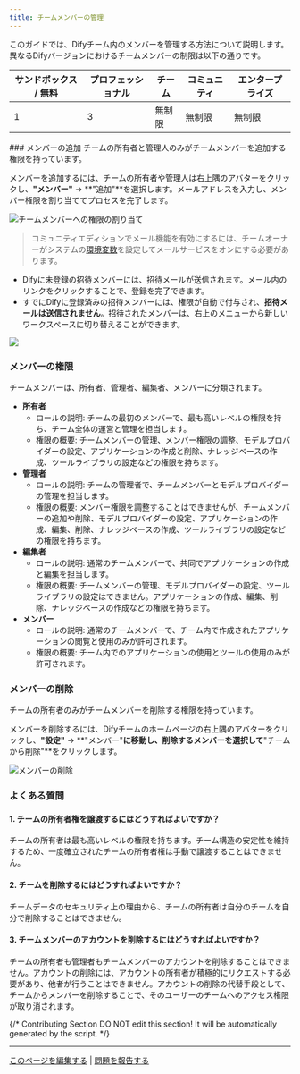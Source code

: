 ```yaml
---
title: チームメンバーの管理
---
```



このガイドでは、Difyチーム内のメンバーを管理する方法について説明します。異なるDifyバージョンにおけるチームメンバーの制限は以下の通りです。

<table>
  <thead>
    <tr>
      <th>サンドボックス / 無料</th>
      <th>プロフェッショナル</th>
      <th>チーム</th>
      <th>コミュニティ</th>
      <th>エンタープライズ</th>
    </tr>
  </thead>
  <tbody>
    <tr>
      <td>1</td>
      <td>3</td>
      <td>無制限</td>
      <td>無制限</td>
      <td>無制限</td>
    </tr>
  </tbody>
</table>
### メンバーの追加

<Info>
チームの所有者と管理人のみがチームメンバーを追加する権限を持っています。
</Info>

メンバーを追加するには、チームの所有者や管理人は右上隅のアバターをクリックし、**"メンバー"** → **"追加"**を選択します。メールアドレスを入力し、メンバー権限を割り当ててプロセスを完了します。

![チームメンバーへの権限の割り当て](https://assets-docs.dify.ai/dify-enterprise-mintlify/jp/guides/management/bbd0873959dd3fe342b7212b98e812ae.png)

> コミュニティエディションでメール機能を有効にするには、チームオーナーがシステムの[環境変数](/ja-jp/getting-started/install-self-hosted/environments)を設定してメールサービスをオンにする必要があります。

- Difyに未登録の招待メンバーには、招待メールが送信されます。メール内のリンクをクリックすることで、登録を完了できます。
- すでにDifyに登録済みの招待メンバーには、権限が自動で付与され、**招待メールは送信されません**。招待されたメンバーは、右上のメニューから新しいワークスペースに切り替えることができます。

![](https://assets-docs.dify.ai/dify-enterprise-mintlify/jp/guides/management/93a6f055cfaf65dfe138e8ac332f71d1.png)

### メンバーの権限

チームメンバーは、所有者、管理者、編集者、メンバーに分類されます。

* **所有者**
  * ロールの説明: チームの最初のメンバーで、最も高いレベルの権限を持ち、チーム全体の運営と管理を担当します。
  * 権限の概要: チームメンバーの管理、メンバー権限の調整、モデルプロバイダーの設定、アプリケーションの作成と削除、ナレッジベースの作成、ツールライブラリの設定などの権限を持ちます。
* **管理者**
  * ロールの説明: チームの管理者で、チームメンバーとモデルプロバイダーの管理を担当します。
  * 権限の概要: メンバー権限を調整することはできませんが、チームメンバーの追加や削除、モデルプロバイダーの設定、アプリケーションの作成、編集、削除、ナレッジベースの作成、ツールライブラリの設定などの権限を持ちます。
* **編集者**
  * ロールの説明: 通常のチームメンバーで、共同でアプリケーションの作成と編集を担当します。
  * 権限の概要: チームメンバーの管理、モデルプロバイダーの設定、ツールライブラリの設定はできません。アプリケーションの作成、編集、削除、ナレッジベースの作成などの権限を持ちます。
* **メンバー**
  * ロールの説明: 通常のチームメンバーで、チーム内で作成されたアプリケーションの閲覧と使用のみが許可されます。
  * 権限の概要: チーム内でのアプリケーションの使用とツールの使用のみが許可されます。

### メンバーの削除

<Info>
チームの所有者のみがチームメンバーを削除する権限を持っています。
</Info>

メンバーを削除するには、Difyチームのホームページの右上隅のアバターをクリックし、**"設定"** → **"メンバー"**に移動し、削除するメンバーを選択して**"チームから削除"**をクリックします。

![メンバーの削除](https://assets-docs.dify.ai/dify-enterprise-mintlify/jp/guides/management/0596a58b4fc59c9a0fae24bdff90b769.png)

### よくある質問

#### 1. チームの所有者権を譲渡するにはどうすればよいですか？

チームの所有者は最も高いレベルの権限を持ちます。チーム構造の安定性を維持するため、一度確立されたチームの所有者権は手動で譲渡することはできません。

#### 2. チームを削除するにはどうすればよいですか？

チームデータのセキュリティ上の理由から、チームの所有者は自分のチームを自分で削除することはできません。

#### 3. チームメンバーのアカウントを削除するにはどうすればよいですか？

チームの所有者も管理者もチームメンバーのアカウントを削除することはできません。アカウントの削除には、アカウントの所有者が積極的にリクエストする必要があり、他者が行うことはできません。アカウントの削除の代替手段として、チームからメンバーを削除することで、そのユーザーのチームへのアクセス権限が取り消されます。

{/*
Contributing Section
DO NOT edit this section!
It will be automatically generated by the script.
*/}

---

[このページを編集する](https://github.com/langgenius/dify-docs/edit/main/ja-jp/documentation/pages/workspace/team-members-management.mdx) | [問題を報告する](https://github.com/langgenius/dify-docs/issues/new?template=docs.yml)

